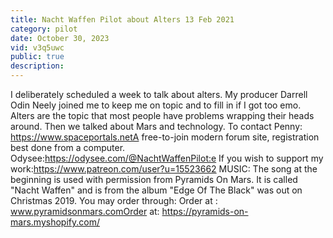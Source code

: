 ```yaml
---
title: Nacht Waffen Pilot about Alters 13 Feb 2021
category: pilot
date: October 30, 2023
vid: v3q5uwc
public: true
description:
---
```

I deliberately scheduled a week to talk about alters. My producer Darrell Odin Neely joined me to keep me on topic and to fill in if I got too emo. Alters are the topic that most people have problems wrapping their heads around. Then we talked about Mars and technology.
 To contact Penny:
https://www.spaceportals.net​​​​​A free-to-join modern forum site, registration best done from a computer.
Odysee:https://odysee.com/@NachtWaffenPilot:e
If you wish to support my work:https://www.patreon.com/user?u=15523662
MUSIC:
The song at the beginning is used with permission from Pyramids On Mars.
It is called "Nacht Waffen" and is from the album "Edge Of The Black" was out on Christmas 2019.
You may order through:
Order at : www.pyramidsonmars.comOrder at: https://pyramids-on-mars.myshopify.com/​
